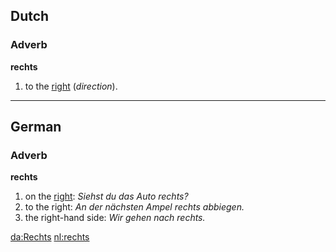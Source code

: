 ==Dutch==
===Adverb===
'''rechts'''
# to the [[right]] (''direction'').

----
==German==
===Adverb===
'''rechts'''

# on the [[right]]: ''Siehst du das Auto rechts?''
# to the right: ''An der nächsten Ampel rechts abbiegen.''
# the right-hand side: ''Wir gehen nach rechts.''

[[da:Rechts]]
[[nl:rechts]]